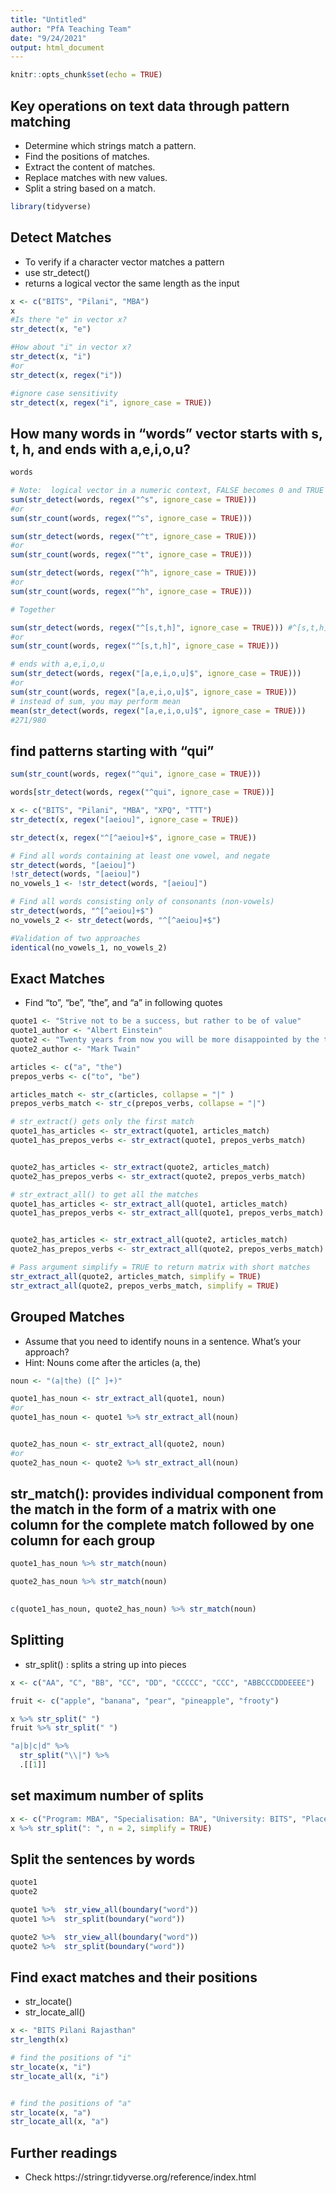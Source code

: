 ```yaml
---
title: "Untitled"
author: "PfA Teaching Team"
date: "9/24/2021"
output: html_document
---
```


```r
knitr::opts_chunk$set(echo = TRUE)
```

## Key operations on text data through pattern matching

* Determine which strings match a pattern.
* Find the positions of matches.
* Extract the content of matches.
* Replace matches with new values.
* Split a string based on a match.

```r
library(tidyverse)
```
## Detect Matches
* To verify if a character vector matches a pattern
* use str_detect()
* returns a logical vector the same length as the input
```r
x <- c("BITS", "Pilani", "MBA")
x
#Is there "e" in vector x?
str_detect(x, "e")

#How about "i" in vector x?
str_detect(x, "i")
#or
str_detect(x, regex("i"))

#ignore case sensitivity
str_detect(x, regex("i", ignore_case = TRUE))

```
## How many words in "words" vector starts with s, t, h, and ends with a,e,i,o,u?

```r
words
```

```r
# Note:  logical vector in a numeric context, FALSE becomes 0 and TRUE becomes 1
sum(str_detect(words, regex("^s", ignore_case = TRUE)))
#or
sum(str_count(words, regex("^s", ignore_case = TRUE)))

sum(str_detect(words, regex("^t", ignore_case = TRUE)))
#or
sum(str_count(words, regex("^t", ignore_case = TRUE)))

sum(str_detect(words, regex("^h", ignore_case = TRUE)))
#or
sum(str_count(words, regex("^h", ignore_case = TRUE)))
```


```r
# Together

sum(str_detect(words, regex("^[s,t,h]", ignore_case = TRUE))) #^[s,t,h] implies first character starting with s or t or h
#or
sum(str_count(words, regex("^[s,t,h]", ignore_case = TRUE)))

# ends with a,e,i,o,u
sum(str_detect(words, regex("[a,e,i,o,u]$", ignore_case = TRUE)))
#or
sum(str_count(words, regex("[a,e,i,o,u]$", ignore_case = TRUE)))
# instead of sum, you may perform mean
mean(str_detect(words, regex("[a,e,i,o,u]$", ignore_case = TRUE))) 
#271/980
```

## find patterns starting with "qui"
```r
sum(str_count(words, regex("^qui", ignore_case = TRUE)))

words[str_detect(words, regex("^qui", ignore_case = TRUE))]
```

```r
x <- c("BITS", "Pilani", "MBA", "XPQ", "TTT") 
str_detect(x, regex("[aeiou]", ignore_case = TRUE))

str_detect(x, regex("^[^aeiou]+$", ignore_case = TRUE))

```


```r
# Find all words containing at least one vowel, and negate
str_detect(words, "[aeiou]")
!str_detect(words, "[aeiou]")
no_vowels_1 <- !str_detect(words, "[aeiou]")

# Find all words consisting only of consonants (non-vowels)
str_detect(words, "^[^aeiou]+$")
no_vowels_2 <- str_detect(words, "^[^aeiou]+$") 

#Validation of two approaches
identical(no_vowels_1, no_vowels_2)

```

## Exact Matches
* Find "to", "be", "the", and "a" in following quotes
```r
quote1 <- "Strive not to be a success, but rather to be of value"
quote1_author <- "Albert Einstein"
quote2 <- "Twenty years from now you will be more disappointed by the things that you didn’t do than by the ones you did do"
quote2_author <- "Mark Twain"

articles <- c("a", "the")
prepos_verbs <- c("to", "be")

articles_match <- str_c(articles, collapse = "|" )
prepos_verbs_match <- str_c(prepos_verbs, collapse = "|")

# str_extract() gets only the first match
quote1_has_articles <- str_extract(quote1, articles_match)
quote1_has_prepos_verbs <- str_extract(quote1, prepos_verbs_match)


quote2_has_articles <- str_extract(quote2, articles_match)
quote2_has_prepos_verbs <- str_extract(quote2, prepos_verbs_match)

# str_extract_all() to get all the matches
quote1_has_articles <- str_extract_all(quote1, articles_match)
quote1_has_prepos_verbs <- str_extract_all(quote1, prepos_verbs_match)


quote2_has_articles <- str_extract_all(quote2, articles_match)
quote2_has_prepos_verbs <- str_extract_all(quote2, prepos_verbs_match)

# Pass argument simplify = TRUE to return matrix with short matches
str_extract_all(quote2, articles_match, simplify = TRUE)
str_extract_all(quote2, prepos_verbs_match, simplify = TRUE)
```

## Grouped Matches
* Assume that you need to identify nouns in a sentence. What's your approach?
* Hint: Nouns come after the articles (a, the)
```r
noun <- "(a|the) ([^ ]+)"

quote1_has_noun <- str_extract_all(quote1, noun)
#or
quote1_has_noun <- quote1 %>% str_extract_all(noun)


quote2_has_noun <- str_extract_all(quote2, noun)
#or
quote2_has_noun <- quote2 %>% str_extract_all(noun)

```
## str_match(): provides individual component from the match in the form of a matrix with one column for the complete match followed by one column for each group
```r
quote1_has_noun %>% str_match(noun)

quote2_has_noun %>% str_match(noun)

 
c(quote1_has_noun, quote2_has_noun) %>% str_match(noun)
```

## Splitting
* str_split() : splits a string up into pieces
```r
x <- c("AA", "C", "BB", "CC", "DD", "CCCCC", "CCC", "ABBCCCDDDEEEE")

fruit <- c("apple", "banana", "pear", "pineapple", "frooty")

x %>% str_split(" ")
fruit %>% str_split(" ")
```

```r
"a|b|c|d" %>% 
  str_split("\\|") %>% 
  .[[1]]
```
## set maximum number of splits
```r
x <- c("Program: MBA", "Specialisation: BA", "University: BITS", "Place: Pilani")
x %>% str_split(": ", n = 2, simplify = TRUE)
```
## Split the sentences by words
```r
quote1
quote2

quote1 %>%  str_view_all(boundary("word"))
quote1 %>%  str_split(boundary("word"))

quote2 %>%  str_view_all(boundary("word"))
quote2 %>%  str_split(boundary("word"))

```
## Find exact matches and their positions
* str_locate()
* str_locate_all()
```r
x <- "BITS Pilani Rajasthan"
str_length(x)

# find the positions of "i"
str_locate(x, "i")
str_locate_all(x, "i")


# find the positions of "a"
str_locate(x, "a")
str_locate_all(x, "a")
```
## Further readings
* Check https://stringr.tidyverse.org/reference/index.html
